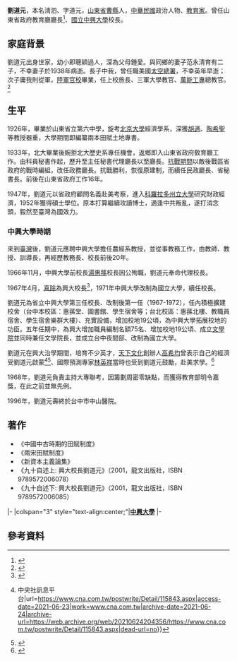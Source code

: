 {{Infobox officeholder|name=劉道元|image=|birth_date={{Birth date|year=1902|month=3|day=14}}|birth_place={{ROC-1912|山東省}}[[曹縣|曹縣]]|death_date={{Death date and age|1996|11|3|1902|3|14}}|death_place={{TWN}}|nationality={{ROC}}|party={{KMT}}|children=*劉中我
*劉庸我|language=中文|educate=*北京大學經濟系
*[[科羅拉多州立大學|科羅拉多州立大學]]碩士|past=*國立中興大學校長<br>{{Color|blue|（1967-1972）}}}}'''劉道元'''{{BD|1902年|3月14日|1996年|11月3日}}，本名淸泗、字道元，[[山东省|山東省]][[曹县|曹縣]]人，[[中華民國|中華民國]]政治人物、[[教育家|教育家]]。曾任山東省政府教育廳廳長<ref>{{Cite web|title=前國立中興大學校長劉道元生平片段 -台湾大陆同乡会文献数据库|url=https://www.tongxianghuicn.com/article/784824.jhtml?libId=597|access-date=2021-06-23|work=www.tongxianghuicn.com|archive-date=2021-06-24|archive-url=https://web.archive.org/web/20210624210712/https://www.tongxianghuicn.com/article/784824.jhtml?libId=597|dead-url=no}}</ref>、[[國立中興大學|國立中興大學]]校長。

== 家庭背景 ==
劉道元出身世家，幼小即聰穎過人，深為父母鍾愛。與同鄉的妻子范永清育有二子，不幸妻子於1938年病逝。長子中我，曾任職美國[[美国国家航空航天局|太空總署]]，不幸英年早逝；次子庸我則從軍，[[中華民國陸軍軍官學校|陸軍官校]]畢業，任上校旅長、三軍大學教官、[[萬能工商|萬能工專]]總教官。<ref>{{Cite web|title=劉前校長道元生平事略|url=http://archive.nchu.edu.tw/data/special/special5.pdf|author=劉前校長道元治喪委員會|format=PDF}}{{Dead link}}</ref>

== 生平 ==
1926年，畢業於山東省立第六中學，旋考[[北京大学|北京大學]]經濟學系，深獲[[胡適|胡適]]、[[陶希聖|陶希聖]]等教授器重，大學期間即編纂兩本田賦土地專書。

1933年，北大畢業後婉拒北大歷史系專任機會，返鄉即入山東省政府敎育廳工作。由科員秘書作起，歷升至主任秘書代理廳長以至廳長。[[抗戰|抗戰期間]]以敵後戰區省政府的戰時編組，改任政務廳長。抗戰勝利，恢復原建制，而續任民政廳長、省秘書長。前後在山東省政府工作16年。

1947年，劉道元以省政府顧問名義赴美考察，進入[[科羅拉多州立大學|科羅拉多州立大學]]研究財政經濟，1952年獲得碩士學位。原本打算繼續攻讀博士，適逢中共叛亂，遂打消念頭，毅然至臺灣為國效力。

=== 中興大學時期 ===
來到[[臺灣|臺灣]]後，劉道元應聘中興大學擔任農經系教授，並從事教務工作，由教師、教授、訓導長，再經歷教務長、校長前後20年。

1966年11月，中興大學前校長[[湯惠蓀|湯惠蓀]]校長因公殉職，劉道元奉命代理校長。

1967年4月，[[真除|真除]]為興大校長<ref>{{Citation|title=中興大學新校長劉道元接任及馬康衛參觀中大農業部|url=https://www.youtube.com/watch?v=-YObY3JCLdI|accessdate=2021-06-23|language=zh-CN|archive-date=2021-06-24|archive-url=https://web.archive.org/web/20210624220523/https://www.youtube.com/watch?v=-YObY3JCLdI|dead-url=no}}</ref>，1971年中興大學改制為國立大學，續任校長。

劉道元為省立中興大學第三任校長、改制後第一任（1967-1972），任內積極擴建校舍（台中本校區：惠蓀堂、圖書館、學生宿舍等；台北校區：惠蓀北樓、教職員宿舍、學生宿舍樂群大樓）、充實設備，增加校地19公頃，為中興大學拓展校地的功臣。五年任期中，為興大增加職員編制名額75名、增加校地19公頃、成立[[國立中興大學文學院|文學院]]並同時兼任文學院長，並成立台中夜間部、改制為國立大學。

劉道元在興大治學期間，培育不少英才，[[天下文化|天下文化]]創辦人[[高希均|高希均]]曾表示自己的經濟受劉道元啟蒙<ref>{{Cite web|title=興大校友林英祥捐助成立劉道元教授紀念室 {{!}} 中央社訊息平台|url=https://www.cna.com.tw/postwrite/Detail/115843.aspx|access-date=2021-06-23|work=www.cna.com.tw|archive-date=2021-06-24|archive-url=https://web.archive.org/web/20210624204356/https://www.cna.com.tw/postwrite/Detail/115843.aspx|dead-url=no}}</ref><ref>{{Cite web|title=知識共享，學以致用|url=https://www.master-insight.com/%e7%9f%a5%e8%ad%98%e5%85%b1%e4%ba%ab%ef%bc%8c%e5%ad%b8%e4%bb%a5%e8%87%b4%e7%94%a8/|access-date=2021-06-23|date=2016-09-28|work=灼見名家|language=en-US|archive-date=2021-06-24|archive-url=https://web.archive.org/web/20210624210138/https://www.master-insight.com/%E7%9F%A5%E8%AD%98%E5%85%B1%E4%BA%AB%EF%BC%8C%E5%AD%B8%E4%BB%A5%E8%87%B4%E7%94%A8/|dead-url=no}}</ref>、國際預測專家[[林英祥|林英祥]]當時也受到劉道元鼓勵，赴美求學。<ref>{{Cite web|title=窮小子變世界名人 預測專家林英祥新書發表|url=https://n.yam.com/Article/20161103955754|access-date=2021-06-23|work=蕃新聞|language=zh-tw|archive-date=2021-06-24|archive-url=https://web.archive.org/web/20210624212440/https://n.yam.com/Article/20161103955754|dead-url=no}}</ref>

1968年，劉道元負責主持大專聯考，因籌劃周密零缺點，而獲得教育部明令嘉獎，在此之前並無先例。

1996年，劉道元壽終於台中市中山醫院。

== 著作 ==

* 《中國中古時期的田賦制度》
*《兩宋田賦制度》
*《新資本主義論集》
*《九十自述上: 興大校長劉道元》（2001，龍文出版社，ISBN 9789572006078）
* 《九十自述下: 興大校長劉道元》（2001，龍文出版社，ISBN 9789572006085）
{{start box}}
{{s-edu}}
|-
|colspan="3" style="text-align:center;"|'''<!-- 注释出：[[File:National_Chung_Hsing_University.svg|20px]] -->[[國立中興大學|中興大學]]'''
|-
{{s-before|[[湯惠蓀|湯惠蓀]]<br><small>第二任}}
{{s-title|[[國立中興大學|省立中興大學]]校長<br><small>代理<br>1966年11月21日－1967年4月19日}}
{{s-after|劉道元<br><small>第三任}}
{{s-before|劉道元<br><small>(代理)}}
{{s-title|[[國立中興大學|省立中興大學]]校長<br><small>第三任<br>1967年4月20日－1971年6月30日}}
{{s-after|劉道元<br><small>改制後第一任}}
{{s-before|劉道元<br><small>省立中興大學}}
{{s-title|[[國立中興大學|國立中興大學]]校長<br><small>第一任<br>1971年7月01日－1972年7月31日}}
{{s-after|[[羅雲平|羅雲平]]}}

{{end box}}

== 參考資料 ==